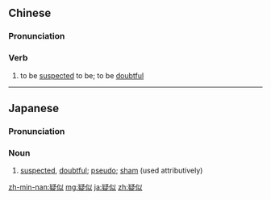 ==Chinese==
{{zh-forms}}

===Pronunciation===
{{zh-pron
|m=yísì
|c=ji4 ci5
|mn=gî-sū
|cat=v
}}

===Verb===
{{zh-verb}}

# {{lb|zh|often used as an attributive adjective}} to be [[suspected]] to be; to be [[doubtful]]

----

==Japanese==
{{ja-kanjitab|ぎ|じ|yomi=o}}

===Pronunciation===
{{ja-pron|ぎじ|y=o}}

===Noun===
{{ja-noun|ぎじ}}

# [[suspected]], [[doubtful]]; [[pseudo]]; [[sham]] (used attributively)

[[zh-min-nan:疑似]]
[[mg:疑似]]
[[ja:疑似]]
[[zh:疑似]]